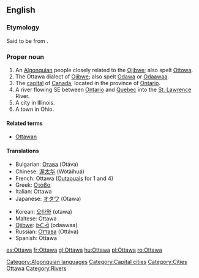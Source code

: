 {{wikipedia}}
==English==

===Etymology===
Said to be from {{etyl|oj}} {{term|odaawaa||traders}}.

===Proper noun===
{{en-proper noun}}

# An [[Algonquian]] people closely related to the [[Ojibwe]]; also spelt [[Ottowa]].
# The Ottawa dialect of [[Ojibwe]]; also spelt [[Odawa]] or [[odaawaa|Odaawaa]].
# The [[capital]] of [[Canada]], located in the province of [[Ontario]].
# A river flowing SE between [[Ontario]] and [[Quebec]] into the [[St. Lawrence]] River.
# A city in Illinois.
# A town in Ohio.

====Related terms====
* [[Ottawan]]

====Translations====
{{trans-top}}
* Bulgarian: [[Отава]] (Otáva) {{f}}
* Chinese: [[渥太华]] (Wòtàihuá)
* French: Ottawa ([[Outaouais]] for 1 and 4)
* Greek: [[Οτάβα]]
* Italian: Ottawa
* Japanese: [[オタワ]] (Otawa)
{{trans-mid}}
* Korean: [[오타와]] (otawa)
* Maltese: Ottawa
* [[Ojibwe]]: [[odaawaa|ᐅᑖᐙ]] (odaawaa)
* Russian: [[Оттава]] (Ottáva) {{f}}
* Spanish: Ottawa
{{trans-bottom}}

[[Category:Algonquian languages]]
[[Category:Capital cities]]
[[Category:Cities]]
[[Category:Ojibwe language| Ottawa]]
[[Category:Rivers]]

[[es:Ottawa]]
[[fr:Ottawa]]
[[gl:Ottawa]]
[[hu:Ottawa]]
[[pl:Ottawa]]
[[ro:Ottawa]]